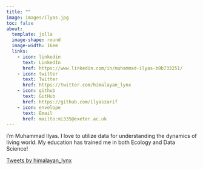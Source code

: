 ```yaml
---
title: ""
image: images/ilyas.jpg
toc: false
about: 
  template: jolla
  image-shape: round
  image-width: 16em
  links:
    - icon: linkedin
      text: LinkedIn
      href: https://www.linkedin.com/in/muhammad-ilyas-b0b733251/
    - icon: twitter
      text: Twitter
      href: https://twitter.com/himalayan_lynx
    - icon: github
      text: GitHub
      href: https://github.com/ilyaszarif
    - icon: envelope
      text: Email
      href: mailto:mi335@exeter.ac.uk
---
```


<!-- ::: {.small-text} -->
I'm Muhammad Ilyas. I love to utilize data for understanding the dynamics of living world. My education has trained me in both Ecology and Data Science!
<!-- ::: -->

<html>
<head>
  <title>Twitter Timeline</title>
</head>
<body>
  <a class="twitter-timeline" href="https://twitter.com/himalayan_lynx?ref_src=twsrc%5Etfw">Tweets by himalayan_lynx</a>
  <script async src="https://platform.twitter.com/widgets.js" charset="utf-8"></script>
</body>
</html>
